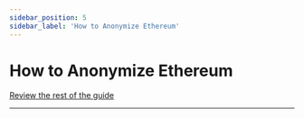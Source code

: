 ```yaml
---
sidebar_position: 5
sidebar_label: 'How to Anonymize Ethereum'
---
```



# How to Anonymize Ethereum
<AnonymizeETHIntro />

[Review the rest of the guide](/wiki/how-to-anonymize-eth#step-0--create-a-fresh-ethereum-account)

---